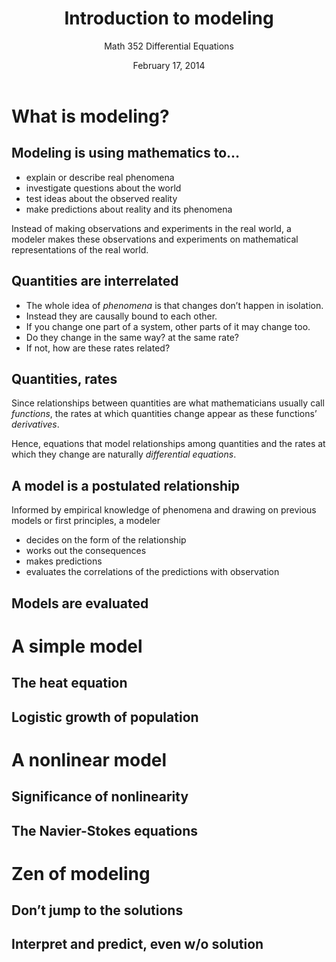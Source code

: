 % Introduction to modeling
% Math 352 Differential Equations
% February 17, 2014

# What is modeling?

## Modeling is using mathematics to...

- explain or describe real phenomena
- investigate questions about the world
- test ideas about the observed reality
- make predictions about reality and its phenomena

Instead of making observations and experiments in the real world,
a modeler makes these observations and experiments on mathematical
representations of the real world.

## Quantities are interrelated

- The whole idea of *phenomena* is that changes don't happen
in isolation. 
- Instead they are causally bound to each other. 
- If you change one part of a system, other parts of it may change too.
- Do they change in the same way? at the same rate? 
- If not, how are these rates related?

## Quantities, rates

Since relationships between quantities are what mathematicians usually
call *functions*, the rates at which quantities change appear as these
functions' *derivatives*. 

Hence, equations that model relationships among quantities and the
rates at which they change are naturally *differential equations*.

## A model is a postulated relationship

Informed by empirical knowledge of phenomena and drawing on previous
models or first principles, a modeler 

- decides on the form of the relationship
- works out the consequences
- makes predictions
- evaluates the correlations of the predictions with observation

## Models are evaluated

# A simple model

## The heat equation

## Logistic growth of population

# A nonlinear model

## Significance of nonlinearity

## The Navier-Stokes equations

# Zen of modeling

## Don't jump to the solutions

## Interpret and predict, even w/o solution
